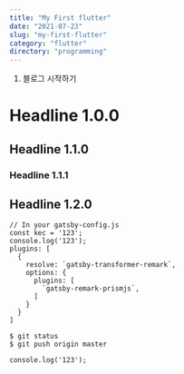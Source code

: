 ```yaml
---
title: "My First flutter"
date: "2021-07-23"
slug: "my-first-flutter"
category: "flutter"
directory: "programming"
---
```



1. 블로그 시작하기

# Headline 1.0.0














## Headline 1.1.0












### Headline 1.1.1















## Headline 1.2.0

```javascript{1,4-6}
// In your gatsby-config.js
const kec = '123';
console.log('123');
plugins: [
  {
    resolve: `gatsby-transformer-remark`,
    options: {
      plugins: [
        `gatsby-remark-prismjs`,
      ]
    }
  }
]
```


```shell{outputLines: 2}
$ git status
$ git push origin master
```

```diff-javascript
console.log('123');
```